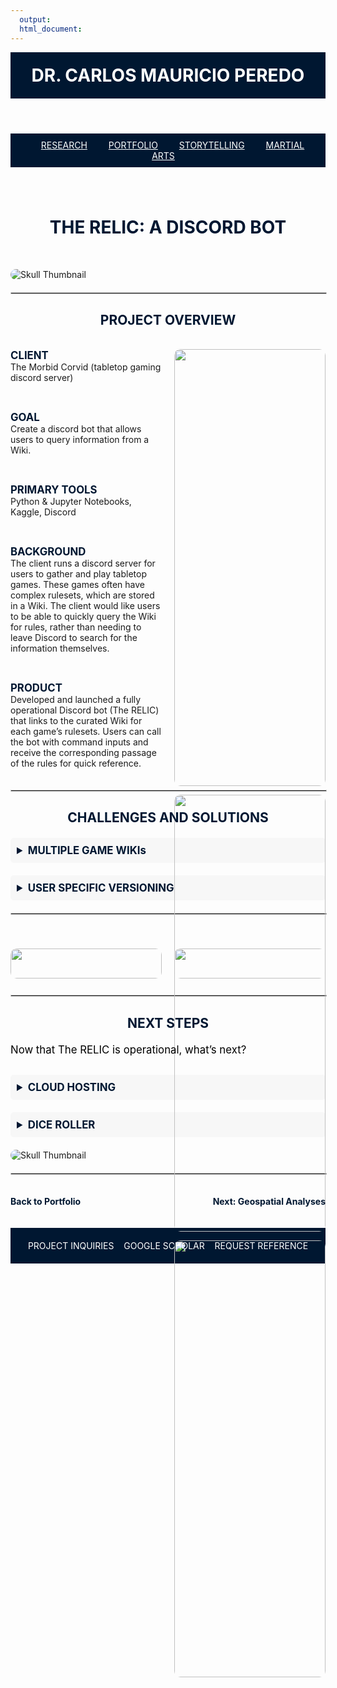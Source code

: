 ```yaml
---
  output:
  html_document:
---
```


<!-- HEADER with Name -->
<header style="text-align: center; padding: 20px; background-color: #001731; color: white;">
  <a href="index.html" style="color: white; text-decoration: none;">
    <h1 style="margin: 0;">DR. CARLOS MAURICIO PEREDO</h1>
  </a>
</header>

<nav style="background-color: #001731; padding: 10px; text-align: center;">
  <a href="Research.html" style="margin: 0 15px; color: white;">RESEARCH</a>
  <a href="Portfolio.html" style="margin: 0 15px; color: white;">PORTFOLIO</a>
  <a href="Storytelling.html" style="margin: 0 15px; color: white;">STORYTELLING</a>
  <a href="TCD.html" style="margin: 0 15px; color: white;">MARTIAL ARTS</a>
</nav>



<!-- Main Header Section -->
<section style="display: flex; flex-direction: column; align-items: center; max-width: 1200px; margin: 40px auto;">
  <h2 style="font-size: 2em; font-weight: bold; margin-bottom: 10px; color: #001731; text-align: center;">THE RELIC: A DISCORD BOT</h2>
</section>



<!-- Image Below the Section -->
<img src="Linked Files/RELIC bot/Bot3.png" alt="Skull Thumbnail" style="display: block; margin: 20px auto; max-width: 100%; height: auto; border-radius: 10px;">

<!-- Horizontal Line Divider as its own section -->
<hr style="width: 100%; border: 1px solid #ccc; margin: 20px auto;">



<!-- Subheading: Project Overview -->
<h3 style="font-size: 1.5em; font-weight: bold; margin-bottom: 20px; color: #001731; text-align: center;">PROJECT OVERVIEW</h3>

::: {style="display: flex; gap: 20px; max-width: 1200px; margin: 0 auto;"}

<!-- Left Column -->
::: {style="flex: 1; max-width: 50%;"}

<span style="font-size: 1.2em; font-weight: bold; color: #001731;">CLIENT</span>  
The Morbid Corvid (tabletop gaming discord server) 

<br>

<span style="font-size: 1.2em; font-weight: bold; color: #001731;">GOAL</span>  
Create a discord bot that allows users to query information from a Wiki.  

<br>

<span style="font-size: 1.2em; font-weight: bold; color: #001731;">PRIMARY TOOLS</span>  
Python & Jupyter Notebooks, Kaggle, Discord  

<br>

<span style="font-size: 1.2em; font-weight: bold; color: #001731;">BACKGROUND</span>  
The client runs a discord server for users to gather and play tabletop games. These games often have complex rulesets, which are stored in a Wiki. The client would like users to be able to quickly query the Wiki for rules, rather than needing to leave Discord to search for the information themselves.

<br>

<span style="font-size: 1.2em; font-weight: bold; color: #001731;">PRODUCT</span>  
Developed and launched a fully operational Discord bot (The RELIC) that links to the curated Wiki for each game’s rulesets. Users can call the bot with command inputs and receive the corresponding passage of the rules for quick reference.  

:::

<!-- Right Column -->
::: {style="flex: 1; max-width: 50%; text-align: center;"}
<img src="Linked Files/RELIC bot/Bot5.png" style="width: 100%; max-width: 400px; height: auto; border-radius: 10px;" alt="">

<img src="Linked Files/RELIC bot/Spellbook.png" style="width: 100%; max-width: 400px; height: auto; border-radius: 10px;" alt="">

<img src="Linked Files/RELIC bot/Cast a Spell.png" style="width: 100%; max-width: 400px; height: auto; border-radius: 10px;" alt="">
:::

:::



<!-- Horizontal Line Divider as its own section -->
<hr style="width: 100%; border: 1px solid #ccc; margin: 20px auto;">

<!-- Details: Challenges and Solutions -->
<h3 style="font-size: 1.5em; font-weight: bold; margin-bottom: 20px; color: #001731; text-align: center;">CHALLENGES AND SOLUTIONS</h3>

<!-- Dropdown Section -->
<details style="margin-bottom: 20px;">
  <summary style="font-size: 1.2em; font-weight: bold; color: #001731; cursor: pointer; padding: 10px; background-color: #f7f7f7; border-radius: 5px;">
    MULTIPLE GAME WIKIs
  </summary>
  <p style="margin: 10px 20px; font-size: 1em; color: black;">
    <b>The Challenge</b>: the client’s rulesets are scattered across multiple different Wikis for each game <br> <br>
    <b>The Solution</b>: create a master Wiki that automatically pulls updates fromhe individual Wiki pages and can be querried individually by the RELIC discord bot.
  </p>
</details>

<details style="margin-bottom: 20px;">
  <summary style="font-size: 1.2em; font-weight: bold; color: #001731; cursor: pointer; padding: 10px; background-color: #f7f7f7; border-radius: 5px;">
    USER SPECIFIC VERSIONING
  </summary>
  <p style="margin: 10px 20px; font-size: 1em; color: black;">
    <b>The Challenge</b>: the client wants different groups of users to be able to modify a game’s rulesets to fit their specific needs. <br> <br>
    <b>The Solution</b>: create game specific Wikis and prompt the users to select their Wiki of choice when first engaging The RELIC bot. Users can then modify their Wikis as needed without pushing changes to the entire server. 
  </p>
</details>



<!-- Horizontal Line Divider as its own section -->
<hr style="width: 100%; border: 1px solid #ccc; margin: 20px auto;">

<!-- Two Side-by-Side Images -->
::: {style="display: flex; gap: 20px; max-width: 1200px; margin: 40px auto; justify-content: center;"}

::: {style="flex: 1; text-align: center;"}
<img src="Linked Files/RELIC bot/Scout Ahead.png" style="width: 100%; max-width: 400px; height: auto; border-radius: 10px;" alt="">
:::

::: {style="flex: 1; text-align: center;"}
<img src="Linked Files/RELIC bot/Give Chase.png" style="width: 100%; max-width: 400px; height: auto; border-radius: 10px;" alt="">
:::

:::



<!-- Horizontal Line Divider as its own section -->
<hr style="width: 100%; border: 1px solid #ccc; margin: 20px auto;">

<!-- Details: Challenges and Solutions -->
<h3 style="font-size: 1.5em; font-weight: bold; margin-bottom: 20px; color: #001731; text-align: center;">NEXT STEPS</h3>
<p style="font-size: 1.2em; max-width: 800px; color: black; margin-bottom: 30px; text-align: left; align-self: flex-start;">
    Now that The RELIC is operational, what's next? 
  </p>

<!-- Dropdown Section -->
<details style="margin-bottom: 20px;">
  <summary style="font-size: 1.2em; font-weight: bold; color: #001731; cursor: pointer; padding: 10px; background-color: #f7f7f7; border-radius: 5px;">
    CLOUD HOSTING
  </summary>
  <p style="margin: 10px 20px; font-size: 1em; color: black;">
    Hosting The RELIC on a cloud based platform will ensure that the bot is always active, not just when a Discord moderator is available to host.   </p>
</details>

<details style="margin-bottom: 20px;">
  <summary style="font-size: 1.2em; font-weight: bold; color: #001731; cursor: pointer; padding: 10px; background-color: #f7f7f7; border-radius: 5px;">
    DICE ROLLER
  </summary>
  <p style="margin: 10px 20px; font-size: 1em; color: black;">
    Tabletop games frequently employ dice rolling mechanics. Adding a dice rolling functionality keeps users from leaving the platform for other tools. 
  </p>
</details>

<!-- Image Below the Section -->
<img src="Linked Files/RELIC bot/Bot4.jpg" alt="Skull Thumbnail" style="display: block; margin: 20px auto; max-width: 100%; height: auto; border-radius: 10px;">



<!-- Horizontal Divider -->
<hr style="width: 100%; border: 1px solid #ccc; margin: 20px auto;">

<!-- Navigation Links -->
<div style="display: flex; justify-content: space-between; max-width: 1200px; margin: 20px auto;">

  <!-- Back to Portfolio -->
  <a href="portfolio.html" style="font-size: 1em; font-weight: bold; color: #001731; text-decoration: none;">
    Back to Portfolio
  </a>

  <!-- Next Project -->
  <a href="gisviz.html" style="font-size: 1em; font-weight: bold; color: #001731; text-decoration: none;">
    Next: Geospatial Analyses
  </a>

</div>



<!-- FOOTER -->
<footer style="background-color: #001731; color: white; text-align: center; padding: 20px; display: flex; justify-content: space-around; align-items: center;">
  <a href="#" style="color: white; text-decoration: none;">PROJECT INQUIRIES</a>
  <a href="#" style="color: white; text-decoration: none;">GOOGLE SCHOLAR</a>
  <a href="#" style="color: white; text-decoration: none;">REQUEST REFERENCE</a>
</footer>